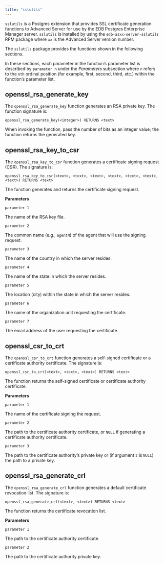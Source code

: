```yaml
---
title: "sslutils"
---
```


<div id="sslutils" class="registered_link"></div>

`sslutils` is a Postgres extension that provides SSL certificate generation functions to Advanced Server for use by the EDB Postgres Enterprise Manager server. `sslutils` is installed by using the `edb-asxx-server-sslutils` RPM package where `xx` is the Advanced Server version number.

The `sslutils` package provides the functions shown in the following sections.

In these sections, each parameter in the function’s parameter list is described by `parameter n` under the *Parameters* subsection where `n` refers to the `nth` ordinal position (for example, first, second, third, etc.) within the function’s parameter list.

## openssl_rsa_generate_key

The `openssl_rsa_generate_key` function generates an RSA private key. The function signature is:

```text
openssl_rsa_generate_key(<integer>) RETURNS <text>
```

When invoking the function, pass the number of bits as an integer value; the function returns the generated key.

## openssl_rsa_key_to_csr

The `openssl_rsa_key_to_csr` function generates a certificate signing request (CSR). The signature is:

```text
openssl_rsa_key_to_csr(<text>, <text>, <text>, <text>, <text>, <text>,
<text>) RETURNS <text>
```

The function generates and returns the certificate signing request.

**Parameters**

`parameter 1`

 The name of the RSA key file.

`parameter 2`

 The common name (e.g., `agentN`) of the agent that will use the signing request.

`parameter 3`

 The name of the country in which the server resides.

`parameter 4`

 The name of the state in which the server resides.

`parameter 5`

 The location (city) within the state in which the server resides.

`parameter 6`

 The name of the organization unit requesting the certificate.

`parameter 7`

 The email address of the user requesting the certificate.

## openssl_csr_to_crt

The `openssl_csr_to_crt` function generates a self-signed certificate or a certificate authority certificate. The signature is:

```text
openssl_csr_to_crt(<text>, <text>, <text>) RETURNS <text>
```

The function returns the self-signed certificate or certificate authority certificate.

**Parameters**

`parameter 1`

 The name of the certificate signing the request.

`parameter 2`

 The path to the certificate authority certificate, or `NULL` if generating a certificate authority certificate.

`parameter 3`

 The path to the certificate authority’s private key or (if argument `2` is `NULL`) the path to a private key.

## openssl_rsa_generate_crl

The `openssl_rsa_generate_crl` function generates a default certificate revocation list. The signature is:

```text
openssl_rsa_generate_crl(<text>, <text>) RETURNS <text>
```

The function returns the certificate revocation list.

**Parameters**

`parameter 1`

 The path to the certificate authority certificate.

`parameter 2`

 The path to the certificate authority private key.
